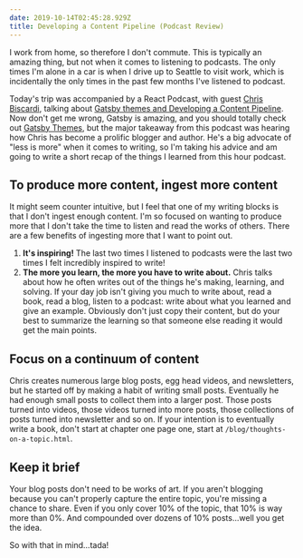 ```yaml
---
date: 2019-10-14T02:45:28.929Z
title: Developing a Content Pipeline (Podcast Review)
---
```

I work from home, so therefore I don't commute. This is typically an amazing thing, but not when it comes to listening to podcasts. The only times I'm alone in a car is when I drive up to Seattle to visit work, which is incidentally the only times in the past few months I've listened to podcast.

Today's trip was accompanied by a React Podcast, with guest [Chris Biscardi](https://twitter.com/chrisbiscardi), talking about [Gatsby themes and Developing a Content Pipeline](https://reactpodcast.com/62). Now don't get me wrong, Gatsby is amazing, and you should totally check out [Gatsby Themes](https://www.gatsbyjs.org/docs/themes/), but the major takeaway from this podcast was hearing how Chris has become a prolific blogger and author. He's a big advocate of "less is more" when it comes to writing, so I'm taking his advice and am going to write a short recap of the things I learned from this hour podcast.

## To produce more content, ingest more content

It might seem counter intuitive, but I feel that one of my writing blocks is that I don't ingest enough content. I'm so focused on wanting to produce more that I don't take the time to listen and read the works of others. There are a few benefits of ingesting more that I want to point out.

1. **It's inspiring!** The last two times I listened to podcasts were the last two times I felt incredibly inspired to write!
2. **The more you learn, the more you have to write about.** Chris talks about how he often writes out of the things he's making, learning, and solving. If your day job isn't giving you much to write about, read a book, read a blog, listen to a podcast: write about what you learned and give an example. Obviously don't just copy their content, but do your best to summarize the learning so that someone else reading it would get the main points.

## Focus on a continuum of content

Chris creates numerous large blog posts, egg head videos, and newsletters, but he started off by making a habit of writing small posts. Eventually he had enough small posts to collect them into a larger post. Those posts turned into videos, those videos turned into more posts, those collections of posts turned into newsletter and so on. If your intention is to eventually write a book, don't start at chapter one page one, start at `/blog/thoughts-on-a-topic.html`.

## Keep it brief

Your blog posts don't need to be works of art. If you aren't blogging because you can't properly capture the entire topic, you're missing a chance to share. Even if you only cover 10% of the topic, that 10% is way more than 0%. And compounded over dozens of 10% posts...well you get the idea.

So with that in mind...tada!
